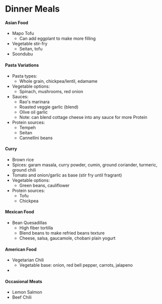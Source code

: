 # Dinner Meals

#### Asian Food
- Mapo Tofu
  - Can add eggplant to make more filling
- Vegetable stir-fry
  - Seitan, tofu
- Soondubu

#### Pasta Variations 
- Pasta types:
  - Whole grain, chickpea/lentil, edamame
- Vegetable options:
  - Spinach, mushrooms, red onion
- Sauces:
  - Rao's marinara
  - Roasted veggie garlic (blend)
  - Olive oil garlic
  - Note: can blend cottage cheese into any sauce for more Protein
- Protein sources:
  - Tempeh 
  - Seitan
  - Cannellini beans

#### Curry
- Brown rice
- Spices: garam masala, curry powder, cumin, ground coriander, turmeric, ground chili
- Tomato and onion/garlic as base (stir fry until fragrant)
- Vegetable options:
  - Green beans, cauliflower
- Protein sources:
  - Tofu
  - Chickpea

#### Mexican Food
- Bean Quesadillas
  - High fiber tortilla
  - Blend beans to make refried beans texture
  - Cheese, salsa, gaucamole, chobani plain yogurt

#### American Food
- Vegetarian Chili
  - Vegetable base: onion, red bell pepper, carrots, jalapeno
- 

#### Occasional Meats
- Lemon Salmon
- Beef Chili